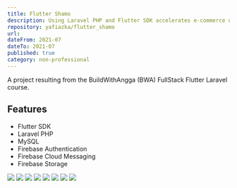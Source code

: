 ```yaml
---
title: Flutter Shamo
description: Using Laravel PHP and Flutter SDK accelerates e-commerce development.
repository: yafiazka/flutter_shamo
url: 
dateFrom: 2021-07
dateTo: 2021-07
published: true
category: non-professional
---
```



A project resulting from the BuildWithAngga (BWA) FullStack Flutter Laravel course.

## Features

- Flutter SDK
- Laravel PHP
- MySQL
- Firebase Authentication
- Firebase Cloud Messaging
- Firebase Storage

![](https://github.com/yafiazka/flutter_shamo/raw/main/assets-images/1%20splash%20screen.png)
![](https://github.com/yafiazka/flutter_shamo/raw/main/assets-images/2%20register.png)
![](https://github.com/yafiazka/flutter_shamo/raw/main/assets-images/3%20home.png)
![](https://github.com/yafiazka/flutter_shamo/raw/main/assets-images/4%20details.png)
![](https://github.com/yafiazka/flutter_shamo/raw/main/assets-images/5%20chat.png)
![](https://github.com/yafiazka/flutter_shamo/raw/main/assets-images/7%20cart.png)
![](https://github.com/yafiazka/flutter_shamo/raw/main/assets-images/8%20details%20order.png)
![](https://github.com/yafiazka/flutter_shamo/raw/main/assets-images/9%20succes.png)

